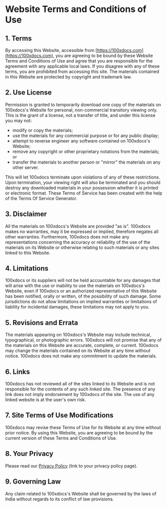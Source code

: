 # Website Terms and Conditions of Use

## 1. Terms

By accessing this Website, accessible from [https://100xdocs.com](https://100xdocs.com), you are agreeing to be bound by these Website Terms and Conditions of Use and agree that you are responsible for the agreement with any applicable local laws. If you disagree with any of these terms, you are prohibited from accessing this site. The materials contained in this Website are protected by copyright and trademark law.

## 2. Use License

Permission is granted to temporarily download one copy of the materials on 100xdocs's Website for personal, non-commercial transitory viewing only. This is the grant of a license, not a transfer of title, and under this license you may not:

- modify or copy the materials;
- use the materials for any commercial purpose or for any public display;
- attempt to reverse engineer any software contained on 100xdocs's Website;
- remove any copyright or other proprietary notations from the materials; or
- transfer the materials to another person or "mirror" the materials on any other server.

This will let 100xdocs terminate upon violations of any of these restrictions. Upon termination, your viewing right will also be terminated and you should destroy any downloaded materials in your possession whether it is printed or electronic format. These Terms of Service has been created with the help of the Terms Of Service Generator.

## 3. Disclaimer

All the materials on 100xdocs's Website are provided "as is". 100xdocs makes no warranties, may it be expressed or implied, therefore negates all other warranties. Furthermore, 100xdocs does not make any representations concerning the accuracy or reliability of the use of the materials on its Website or otherwise relating to such materials or any sites linked to this Website.

## 4. Limitations

100xdocs or its suppliers will not be held accountable for any damages that will arise with the use or inability to use the materials on 100xdocs's Website, even if 100xdocs or an authorized representative of this Website has been notified, orally or written, of the possibility of such damage. Some jurisdictions do not allow limitations on implied warranties or limitations of liability for incidental damages, these limitations may not apply to you.

## 5. Revisions and Errata

The materials appearing on 100xdocs's Website may include technical, typographical, or photographic errors. 100xdocs will not promise that any of the materials on this Website are accurate, complete, or current. 100xdocs may change the materials contained on its Website at any time without notice. 100xdocs does not make any commitment to update the materials.

## 6. Links

100xdocs has not reviewed all of the sites linked to its Website and is not responsible for the contents of any such linked site. The presence of any link does not imply endorsement by 100xdocs of the site. The use of any linked website is at the user's own risk.

## 7. Site Terms of Use Modifications

100xdocs may revise these Terms of Use for its Website at any time without prior notice. By using this Website, you are agreeing to be bound by the current version of these Terms and Conditions of Use.

## 8. Your Privacy

Please read our [Privacy Policy](/privacy-policy) (link to your privacy policy page).

## 9. Governing Law

Any claim related to 100xdocs's Website shall be governed by the laws of India without regards to its conflict of law provisions.
